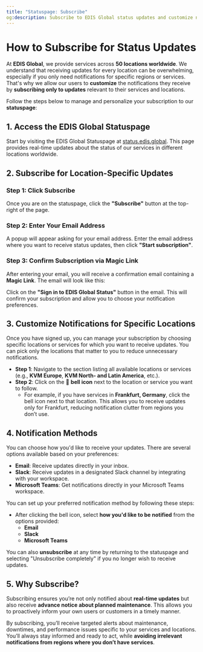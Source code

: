 ```yaml
---
title: "Statuspage: Subscribe"
og:description: Subscribe to EDIS Global status updates and customize notifications for specific locations and services. Stay informed with real-time alerts via email, Slack, or Microsoft Teams.
---
```


# How to Subscribe for Status Updates

At **EDIS Global**, we provide services across **50 locations worldwide**. We understand that receiving updates for every location can be overwhelming, especially if you only need notifications for specific regions or services. That's why we allow our users to **customize** the notifications they receive by **subscribing only to updates** relevant to their services and locations.

Follow the steps below to manage and personalize your subscription to our **statuspage**:

## 1. Access the EDIS Global Statuspage

Start by visiting the EDIS Global Statuspage at [status.edis.global](https://status.edis.global). This page provides real-time updates about the status of our services in different locations worldwide.

## 2. Subscribe for Location-Specific Updates

### Step 1: Click Subscribe

Once you are on the statuspage, click the **"Subscribe"** button at the top-right of the page.

### Step 2: Enter Your Email Address

A popup will appear asking for your email address. Enter the email address where you want to receive status updates, then click **"Start subscription"**.

### Step 3: Confirm Subscription via Magic Link

After entering your email, you will receive a confirmation email containing a **Magic Link**. The email will look like this:

Click on the **"Sign in to EDIS Global Status"** button in the email. This will confirm your subscription and allow you to choose your notification preferences.

## 3. Customize Notifications for Specific Locations

Once you have signed up, you can manage your subscription by choosing specific locations or services for which you want to receive updates. You can pick only the locations that matter to you to reduce unnecessary notifications.

- **Step 1**: Navigate to the section listing all available locations or services (e.g., **KVM Europe**, **KVM North- and Latin America**, etc.).
- **Step 2**: Click on the 🔔 **bell icon** next to the location or service you want to follow.
  - For example, if you have services in **Frankfurt, Germany**, click the bell icon next to that location. This allows you to receive updates only for Frankfurt, reducing notification clutter from regions you don’t use.

## 4. Notification Methods

You can choose how you'd like to receive your updates. There are several options available based on your preferences:

- **Email**: Receive updates directly in your inbox.
- **Slack**: Receive updates in a designated Slack channel by integrating with your workspace.
- **Microsoft Teams**: Get notifications directly in your Microsoft Teams workspace.

You can set up your preferred notification method by following these steps:

- After clicking the bell icon, select **how you'd like to be notified** from the options provided:
  - **Email**
  - **Slack**
  - **Microsoft Teams**

You can also **unsubscribe** at any time by returning to the statuspage and selecting "Unsubscribe completely" if you no longer wish to receive updates.

## 5. Why Subscribe?

Subscribing ensures you’re not only notified about **real-time updates** but also receive **advance notice about planned maintenance**. This allows you to proactively inform your own users or customers in a timely manner.

By subscribing, you’ll receive targeted alerts about maintenance, downtimes, and performance issues specific to your services and locations. You’ll always stay informed and ready to act, while **avoiding irrelevant notifications from regions where you don’t have services**.
